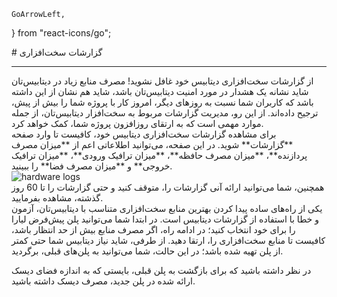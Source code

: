     GoArrowLeft,
} from "react-icons/go";

<Layout>
<Head>
<title>مستندات گزارشات سخت‌افزاری دیتابیس  - لیارا</title>
<meta property="og:title" content="مستندات خدمات رایانش ابری لیارا" />
<meta property="og:description" content="مستندات مربوط به گزارشات سخت‌افزاری دیتابیس و آشنایی با جزئیات آن"  />
</Head>
# گزارشات سخت‌افزاری

<hr className="mb-2" />
از گزارشات سخت‌افزاری دیتابیس خود غافل نشوید! مصرف منابع زیاد در دیتابیس‌تان شاید نشانه یک هشدار در مورد امنیت دیتابیس‌تان باشد، شاید هم نشان از این داشته باشد که کاربران شما نسبت به روزهای دیگر، امروز کار با پروژه شما را بیش از پیش، ترجیح داده‌اند. 
از این رو، مدیریت گزارشات مربوط به سخت‌افزار دیتابیس‌تان، از جمله موارد مهمی است که به ارتقای روزافزون پروژه شما، کمک خواهد کرد.

<Section id="monitoring-hardware-logs" title="مشاهده گزارشات سخت‌افزاری" />
برای مشاهده گزارشات سخت‌افزاری دیتابیس خود، کافیست تا وارد صفحه **گزارشات** شوید. در این صفحه، می‌توانید اطلاعاتی اعم از **میزان مصرف پردازنده**، **میزان مصرف حافظه**، **میزان ترافیک ورودی**، **میزان ترافیک خروجی** و **میزان مصرف فضا** را ببینید.
<div className="h-4" />
<img src="https://media.liara.ir/docs/db-observations.png" alt="hardware logs"/>
<div className="h-4" />
همچنین، شما می‌توانید ارائه آنی گزارشات را، متوقف کنید و حتی گزارشات را تا 60 روز گذشته، مشاهده بفرمایید.
<Section id="find-best-plan-by-monitoring" title="پیدا کردن پلن مناسب با استفاده از گزارشات سخت‌افزاری" />
یکی از راه‌های ساده پیدا کردن بهترین منابع سخت‌افزاری متناسب با دیتابیس‌تان، آزمون و خطا با استفاده از گزارشات دیتابیس است. در ابتدا شما می‌توانید پلن پیش‌فرض لیارا را برای خود انتخاب کنید؛ در ادامه راه، اگر مصرف منابع بیش از حد انتظار باشد، کافیست تا منابع سخت‌افزاری را، ارتقا دهید. از طرفی، شاید نیاز دیتابیس شما حتی کمتر از پلن تهیه شده باشد؛ در این حالت، شما می‌توانید به پلن‌های قبلی، برگردید.


<div className="h-2" />
<Alert variant='info'>
<p>
 در نظر داشته باشید که برای بازگشت به پلن قبلی، بایستی که به اندازه فضای دیسک ارائه شده در پلن جدید، مصرف دیسک داشته باشید.
</p>
</Alert>

</Layout>